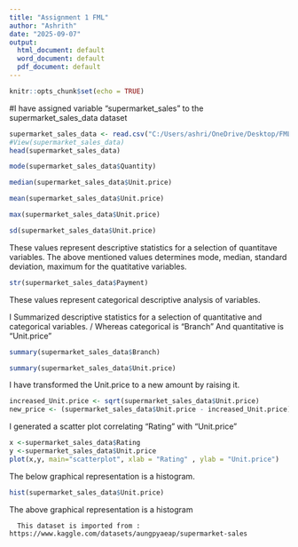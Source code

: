 ---
title: "Assignment 1 FML"
author: "Ashrith"
date: "2025-09-07"
output:
  html_document: default
  word_document: default
  pdf_document: default
---

```{r setup, include=FALSE}
knitr::opts_chunk$set(echo = TRUE)

```

 #I have assigned variable "supermarket_sales" to the supermarket_sales_data dataset
```{r}
supermarket_sales_data <- read.csv("C:/Users/ashri/OneDrive/Desktop/FML/Supermarket sales.csv")
#View(supermarket_sales_data)
head(supermarket_sales_data)
```

```{r}
mode(supermarket_sales_data$Quantity)
```
```{r}
median(supermarket_sales_data$Unit.price)
```
```{r}
mean(supermarket_sales_data$Unit.price)
```
```{r}
max(supermarket_sales_data$Unit.price)
```
```{r}
sd(supermarket_sales_data$Unit.price)
```
These values represent descriptive statistics for a selection of quantitave variables.
The above mentioned values determines mode, median, standard deviation, maximum for the quatitative variables.

```{r}
str(supermarket_sales_data$Payment)
```
These values represent categorical descriptive analysis of variables.



I Summarized descriptive statistics for a selection of quantitative and categorical variables. / Whereas categorical is "Branch"  And quantitative is "Unit.price"
```{r}
summary(supermarket_sales_data$Branch)

```
```{r}
summary(supermarket_sales_data$Unit.price)
```
I have transformed the Unit.price to a new amount by raising it.


```{r}
increased_Unit.price <- sqrt(supermarket_sales_data$Unit.price)
new_price <- (supermarket_sales_data$Unit.price - increased_Unit.price)

```

I generated a scatter plot correlating "Rating" with "Unit.price"
```{r}
x <-supermarket_sales_data$Rating
y <-supermarket_sales_data$Unit.price
plot(x,y, main="scatterplot", xlab = "Rating" , ylab = "Unit.price")


```


The below graphical representation is a histogram.

```{r}

hist(supermarket_sales_data$Unit.price)
```



 The above graphical representation is a histogram 






      This dataset is imported from : https://www.kaggle.com/datasets/aungpyaeap/supermarket-sales
